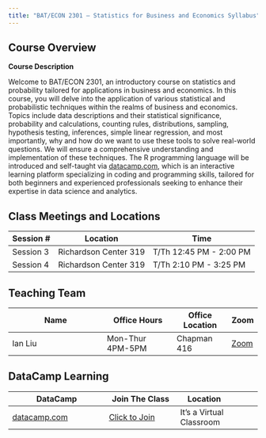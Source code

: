 ```yaml
---
title: "BAT/ECON 2301 – Statistics for Business and Economics Syllabus"
---
```


## Course Overview

**Course Description**

Welcome to BAT/ECON 2301, an introductory course on statistics and probability tailored for applications in business and economics. In this course, you will delve into the application of various statistical and probabilistic techniques within the realms of business and economics. Topics include data descriptions and their statistical significance, probability and calculations, counting rules, distributions, sampling, hypothesis testing, inferences, simple linear regression, and most importantly, why and how do we want to use these tools to solve real-world questions. We will ensure a comprehensive understanding and implementation of these techniques. The R programming language will be introduced and self-taught via [datacamp.com](datacamp.com), which is an interactive learning platform specializing in coding and programming skills, tailored for both beginners and experienced professionals seeking to enhance their expertise in data science and analytics.

## Class Meetings and Locations

| Session # | Location | Time                   |
|---------|----------|------------------------|
| Session 3 | Richardson Center 319   | T/Th 12:45 PM - 2:00 PM |
| Session 4 | Richardson Center 319   | T/Th 2:10 PM - 3:25 PM  |


## Teaching Team 

| Name                 | Office Hours   | Office Location    | Zoom |
|----------------------|----------------|-------------|------|
| Ian Liu              | Mon-Thur  4PM-5PM   | Chapman 416 |  [Zoom](https://trinity.zoom.us/j/95386383129)    |


## DataCamp Learning


| DataCamp                 | Join The Class   | Location    |
|----------------------|----------------|-------------|------|
| [datacamp.com](https://datacamp.com)              | [Click to Join](https://www.datacamp.com/groups/shared_links/9c0820d5af03090d41b43c7448d71d5cac9c852738fe60e727d2fb63bf90f6f9)   | It's a Virtual Classroom |

